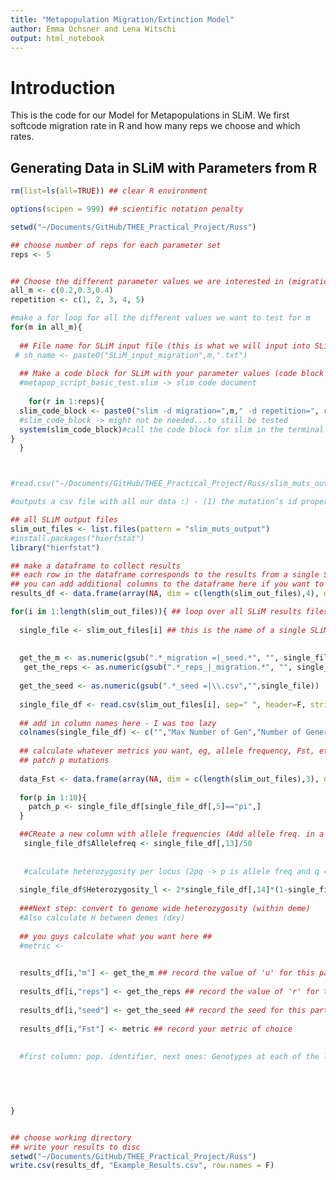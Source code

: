 ```yaml
---
title: "Metapopulation Migration/Extinction Model"
author: Emma Ochsner and Lena Witschi
output: html_notebook
---
```


# Introduction

This is the code for our Model for Metapopulations in SLiM. We first softcode migration rate in R and how many reps we choose and which rates.

## Generating Data in SLiM with Parameters from R

```r

rm(list=ls(all=TRUE)) ## clear R environment

options(scipen = 999) ## scientific notation penalty

setwd("~/Documents/GitHub/THEE_Practical_Project/Russ")

## choose number of reps for each parameter set
reps <- 5


## Choose the different parameter values we are interested in (migration rate)
all_m <- c(0.2,0.3,0.4)
repetition <- c(1, 2, 3, 4, 5)

#make a for loop for all the different values we want to test for m 
for(m in all_m){
  
  ## File name for SLiM input file (this is what we will input into SLiM -> directly via bash in R)
 # sh_name <- paste0("SLiM_input_migration",m,".txt")
  
  ## Make a code block for SLiM with your parameter values (code block = input into terminal / directly via bash command in R)
  #metapop_script_basic_test.slim -> slim code document
  
    for(r in 1:reps){
  slim_code_block <- paste0("slim -d migration=",m," -d repetition=", r," metapop_script_basic_test.slim")
  #slim_code_block -> might not be needed...to still be tested
  system(slim_code_block)#call the code block for slim in the terminal via bash, system invokes the OS command specified by command.
}
  }



#read.csv("~/Documents/GitHub/THEE_Practical_Project/Russ/slim_muts_output_migration =0.4_seed =3208728106824729961.csv") #File name has to be changed for newly created csv files

#outputs a csv file with all our data :) - (1) the mutation’s id property, (2) the identifier of its mutation type, (3) its position, (4) its selection coefficient, (5) its dominance coefficient, (6) origin subpopulation identifier, (7) origin tick, and (8) prevalence.


```

```r
## all SLiM output files
slim_out_files <- list.files(pattern = "slim_muts_output")
#install.packages("hierfstat")
library("hierfstat")

## make a dataframe to collect results
## each row in the dataframe corresponds to the results from a single SLiM simulation run
## you can add additional columns to the dataframe here if you want to record multiple different metrics (change dim size and dimnames)
results_df <- data.frame(array(NA, dim = c(length(slim_out_files),4), dimnames = list(c(),c("m","reps","seed", "Heterozygosity"))))

for(i in 1:length(slim_out_files)){ ## loop over all SLiM results files
  
  single_file <- slim_out_files[i] ## this is the name of a single SLiM result file
  
  
  get_the_m <- as.numeric(gsub(".*_migration =|_seed.*", "", single_file))## here we use gsub() to get the value of 'm' that we saved in the name of the results file
   get_the_reps <- as.numeric(gsub(".*_reps_|_migration.*", "", single_file))
  
  get_the_seed <- as.numeric(gsub(".*_seed =|\\.csv","",single_file))
  
  single_file_df <- read.csv(slim_out_files[i], sep=" ", header=F, stringsAsFactors=F) ## read the data in the SLiM results file into R
  
  ## add in column names here - I was too lazy
  colnames(single_file_df) <- c("","Max Number of Gen","Number of Generations", "", "Deme", "mut id", "mut typ", "position on gemome", "fitness", "dominance", "original deme", "gen mut occured", "number of indiv. with mut")
  
  ## calculate whatever metrics you want, eg, allele frequency, Fst, etc
  ## patch p mutations
  
  data_Fst <- data.frame(array(NA, dim = c(length(slim_out_files),3), dimnames = list(c(),c("Generations","reps","seed"))))
  
  for(p in 1:10){
    patch_p <- single_file_df[single_file_df[,5]=="pi",]
  }

  ##CReate a new column with allele frequencies (Add allele freq. in a seperate row (for each file))
   single_file_df$Allelefreq <- single_file_df[,13]/50
   
   
   #calculate heterozygosity per locus (2pq -> p is allele freq and q = 1-p) (within deme)
   
  single_file_df$Heterozygosity_l <- 2*single_file_df[,14]*(1-single_file_df[,14])
  
  ###Next step: convert to genome wide heterozygosity (within deme)
  #Also calculate H between demes (dxy)
  
  ## you guys calculate what you want here ##
  #metric <- 

    
  results_df[i,"m"] <- get_the_m ## record the value of 'u' for this particular results file
  
  results_df[i,"reps"] <- get_the_reps ## record the value of 'r' for this particular results file
  
  results_df[i,"seed"] <- get_the_seed ## record the seed for this particular results file (this lets us keep track of individual reps of a give parameter combination), ie, maybe we did 5 reps of u=1e-8 and r=1e-8, so we will have 5 rows for these specific parameter values
  
  results_df[i,"Fst"] <- metric ## record your metric of choice
  
  
  #first column: pop. identifier, next ones: Genotypes at each of the loci. 



  
  
}


## choose working directory
## write your results to disc
setwd("~/Documents/GitHub/THEE_Practical_Project/Russ")
write.csv(results_df, "Example_Results.csv", row.names = F)









```


